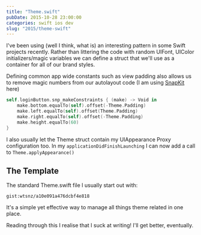 ```yaml
---
title: "Theme.swift"
pubDate: 2015-10-28 23:00:00
categories: swift ios dev
slug: "2015/theme-swift"
---
```


I've been using (well I think, what is) an interesting pattern in some Swift projects recently. Rather than littering the code with random UIFont, UIColor initializers/magic variables we can define a struct that we'll use as a container for all of our brand styles.

Defining common app wide constants such as view padding also allows us to remove magic numbers from our autolayout code (I am using [SnapKit](https://github.com/SnapKit/SnapKit) here)

```swift
self.loginButton.snp_makeConstraints { (make) -> Void in
    make.bottom.equalTo(self).offset(-Theme.Padding)
    make.left.equalTo(self).offset(Theme.Padding)
    make.right.equalTo(self).offset(-Theme.Padding)
    make.height.equalTo(60)
}
```

I also usually let the Theme struct contain my UIAppearance Proxy configuration too. In my `applicationDidFinishLaunching` I can now add a call to `Theme.applyAppearance()`

## The Template
The standard Theme.swift file I usually start out with:

`gist:wtsnz/a10e091a476dcbf4e818`

It's a simple yet effective way to manage all things theme related in one place.

Reading through this I realise that I suck at writing! I'll get better, eventually.
